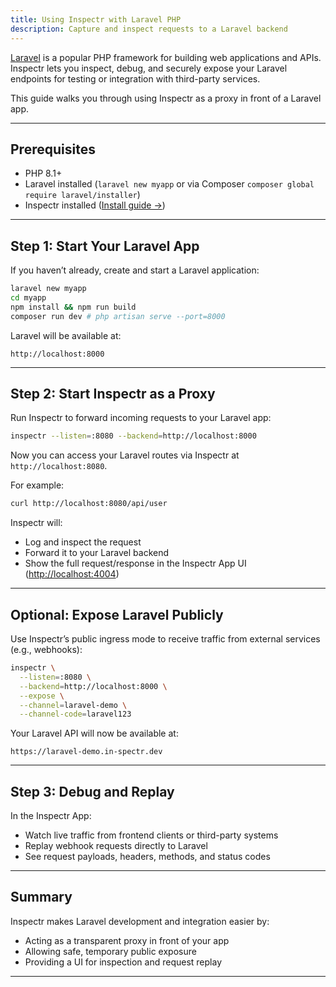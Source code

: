 ```yaml
---
title: Using Inspectr with Laravel PHP
description: Capture and inspect requests to a Laravel backend
---
```



<FlowBase client:only="react" />

[//]: # (# Using Inspectr with Laravel &#40;PHP&#41;)

[Laravel](https://laravel.com/) is a popular PHP framework for building web applications and APIs. Inspectr lets you inspect, debug, and securely expose your Laravel endpoints for testing or integration with third-party services.

This guide walks you through using Inspectr as a proxy in front of a Laravel app.

---

## Prerequisites

* PHP 8.1+
* Laravel installed (`laravel new myapp` or via Composer `composer global require laravel/installer`)
* Inspectr installed ([Install guide →](/docs/getting-started/installation))

---

## Step 1: Start Your Laravel App

If you haven’t already, create and start a Laravel application:

```bash
laravel new myapp
cd myapp
npm install && npm run build
composer run dev # php artisan serve --port=8000
```

Laravel will be available at:

```
http://localhost:8000
```

---

## Step 2: Start Inspectr as a Proxy

Run Inspectr to forward incoming requests to your Laravel app:

```bash
inspectr --listen=:8080 --backend=http://localhost:8000
```

Now you can access your Laravel routes via Inspectr at `http://localhost:8080`.

For example:

```bash
curl http://localhost:8080/api/user
```

Inspectr will:

* Log and inspect the request
* Forward it to your Laravel backend
* Show the full request/response in the Inspectr App UI ([http://localhost:4004](http://localhost:4004))

---

## Optional: Expose Laravel Publicly

<FlowIngress client:only="react" />

Use Inspectr’s public ingress mode to receive traffic from external services (e.g., webhooks):

```bash
inspectr \
  --listen=:8080 \
  --backend=http://localhost:8000 \
  --expose \
  --channel=laravel-demo \
  --channel-code=laravel123
```

Your Laravel API will now be available at:

```
https://laravel-demo.in-spectr.dev
```

---

## Step 3: Debug and Replay

In the Inspectr App:

* Watch live traffic from frontend clients or third-party systems
* Replay webhook requests directly to Laravel
* See request payloads, headers, methods, and status codes

---

## Summary

Inspectr makes Laravel development and integration easier by:

* Acting as a transparent proxy in front of your app
* Allowing safe, temporary public exposure
* Providing a UI for inspection and request replay

---

[//]: # (## 📚 Related Topics)
[//]: # ()
[//]: # (* [Webhook Debugging →]&#40;/guides/webhook-debugging&#41;)
[//]: # (* [Exposing Publicly →]&#40;/exposing/exposing-publicly&#41;)
[//]: # (* [Inspectr Architecture →]&#40;/core-concepts/architecture&#41;)
